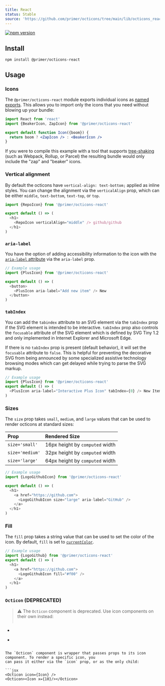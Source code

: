 ```yaml
---
title: React
status: Stable
source: 'https://github.com/primer/octicons/tree/main/lib/octicons_react'
---
```


[![npm version](https://img.shields.io/npm/v/@primer/octicons-react.svg)](https://www.npmjs.org/package/@primer/octicons-react)

## Install

```shell
npm install @primer/octicons-react
```

## Usage

### Icons

The `@primer/octicons-react` module exports individual icons as [named
exports](https://ponyfoo.com/articles/es6-modules-in-depth#named-exports). This
allows you to import only the icons that you need without blowing up your
bundle:

```jsx
import React from 'react'
import {BeakerIcon, ZapIcon} from '@primer/octicons-react'

export default function Icon({boom}) {
  return boom ? <ZapIcon /> : <BeakerIcon />
}
```

If you were to compile this example with a tool that supports [tree-shaking][]
(such as Webpack, Rollup, or Parcel) the resulting bundle would only include
the "zap" and "beaker" icons.

### Vertical alignment

By default the octicons have `vertical-align: text-bottom;` applied as inline
styles. You can change the alignment via the `verticalAlign` prop, which can be
either `middle`, `text-bottom`, `text-top`, or `top`.

```js
import {RepoIcon} from '@primer/octicons-react'

export default () => (
  <h1>
    <RepoIcon verticalAlign="middle" /> github/github
  </h1>
)
```

### `aria-label`

You have the option of adding accessibility information to the icon with the
[`aria-label` attribute][aria-label] via the `aria-label` prop.

```js
// Example usage
import {PlusIcon} from '@primer/octicons-react'

export default () => (
  <button>
    <PlusIcon aria-label="Add new item" /> New
  </button>
)
```

### `tabIndex`

You can add the `tabindex` attribute to an SVG element via the `tabIndex` prop if the SVG element is intended to be interactive.
`tabIndex` prop also controls the `focusable` attribute of the SVG element which is defined by SVG Tiny 1.2 and only implemented in
Internet Explorer and Microsoft Edge.

If there is no `tabIndex` prop is present (default behavior), it will set the `focusable` attribute to `false`. This is helpful
for preventing the decorative SVG from being announced by some specialized assistive technology browsing modes which can get delayed
while trying to parse the SVG markup.

```js
// Example usage
import {PlusIcon} from '@primer/octicons-react'
export default () => (
  <PlusIcon aria-label="Interactive Plus Icon" tabIndex={0} /> New Item
)
```

### Sizes

The `size` prop takes `small`, `medium`, and `large` values that can be used to
render octicons at standard sizes:

| Prop            | Rendered Size                   |
| :-------------- | :------------------------------ |
| `size='small'`  | 16px height by `computed` width |
| `size='medium'` | 32px height by `computed` width |
| `size='large'`  | 64px height by `computed` width |

```js
// Example usage
import {LogoGithubIcon} from '@primer/octicons-react'

export default () => (
  <h1>
    <a href="https://github.com">
      <LogoGithubIcon size="large" aria-label="GitHub" />
    </a>
  </h1>
)
```

### Fill

The `fill` prop takes a string value that can be used to set the color of the icon.
By default, `fill` is set to [`currentColor`](https://css-tricks.com/currentcolor/).

```js
// Example usage
import {LogoGithub} from '@primer/octicons-react'
export default () => (
  <h1>
    <a href="https://github.com">
      <LogoGithubIcon fill="#f00" />
    </a>
  </h1>
)
```

### `Octicon` (DEPRECATED)

> ⚠️ The `Octicon` component is deprecated. Use icon components on their own instead:
> ```diff
- <Octicon icon={AlertIcon} />
+ <AlertIcon />
```

The `Octicon` component is wrapper that passes props to its icon component. To render a specific icon, you
can pass it either via the `icon` prop, or as the only child:

```jsx
<Octicon icon={Icon} />
<Octicon><Icon x={10}/></Octicon>
```

[octicons]: https://primer.style/octicons/
[primer]: https://github.com/primer/primer
[docs]: http://primercss.io/
[npm]: https://www.npmjs.com/
[install-npm]: https://docs.npmjs.com/getting-started/installing-node
[tree-shaking]: https://developer.mozilla.org/en-US/docs/Glossary/Tree_shaking
[aria-label]: https://developer.mozilla.org/en-US/docs/Web/Accessibility/ARIA/Attributes/aria-label
